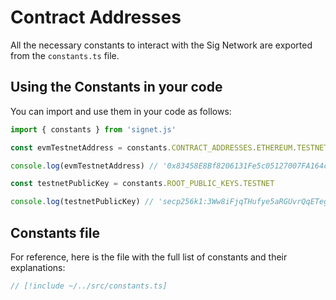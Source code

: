 # Contract Addresses

All the necessary constants to interact with the Sig Network are exported from the `constants.ts` file.

## Using the Constants in your code

You can import and use them in your code as follows:

```ts twoslash
import { constants } from 'signet.js'

const evmTestnetAddress = constants.CONTRACT_ADDRESSES.ETHEREUM.TESTNET

console.log(evmTestnetAddress) // '0x83458E8Bf8206131Fe5c05127007FA164c0948A2'

const testnetPublicKey = constants.ROOT_PUBLIC_KEYS.TESTNET

console.log(testnetPublicKey) // 'secp256k1:3Ww8iFjqTHufye5aRGUvrQqETegR4gVUcW8FX5xzscaN9ENhpkffojsxJwi6N1RbbHMTxYa9UyKeqK3fsMuwxjR5'
```

## Constants file

For reference, here is the file with the full list of constants and their explanations:

```ts twoslash
// [!include ~/../src/constants.ts]
```

